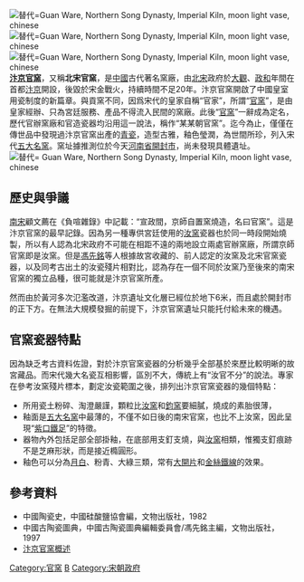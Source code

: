 [[File:官窯,_北宋,_月白釉,_Guan_Ware,_Northern_Song_Dynasty,_Imperial_Kiln,_moon_light_vase,_chinese_porcelain,_glaze,_Ceramics,_Pottery,_貫耳瓶,_21_cm_15.jpg|替代=Guan Ware, Northern Song Dynasty, Imperial Kiln, moon light vase, chinese]]
[[File:官窯,_北宋,_月白釉,_Guan_Ware,_Northern_Song_Dynasty,_Imperial_Kiln,_moon_light_vase,_chinese_porcelain,_glaze,_Ceramics,_Pottery,_貫耳瓶,_21_cm_05.jpg|替代=Guan Ware, Northern Song Dynasty, Imperial Kiln, moon light vase, chinese]]
[[File:官窯,_北宋,_月白釉,_Guan_Ware,_Northern_Song_Dynasty,_Imperial_Kiln,_moon_light_vase,_chinese_porcelain,_glaze,_Ceramics,_Pottery,_貫耳瓶,_21_cm_14.jpg|替代=Guan Ware, Northern Song Dynasty, Imperial Kiln, moon light vase, chinese]]
'''[[c:File:官窯,_北宋,_月白釉,_Guan_Ware,_Northern_Song_Dynasty,_Imperial_Kiln,_moon_light_vase,_chinese_porcelain,_glaze,_Ceramics,_Pottery,_貫耳瓶,_21_cm_15.jpg|汴京官窯]]'''，又稱'''北宋官窯'''，是[[中國|中國]]古代著名窯廠，由[[北宋|北宋]]政府於[[大觀|大觀]]、[[政和|政和]]年間在首都[[汴京|汴京]]開設，後毀於宋金戰火，持續時間不足20年。汴京官窯開啟了中國皇室用瓷制度的新篇章。與貢窯不同，因爲宋代的皇家自稱“官家”，所謂“[[官窯|官窯]]”，是由皇家經辦、只為宮廷服務、產品不得流入民間的窯廠。此後“[[:File:官窯,_北宋,_月白釉,_Guan_Ware,_Northern_Song_Dynasty,_Imperial_Kiln,_moon_light_vase,_chinese_porcelain,_glaze,_Ceramics,_Pottery,_貫耳瓶,_21_cm_15.jpg|官窯]]”一辭成為定名，歷代官辦窯廠和官造瓷器均沿用這一說法，稱作“某某朝官窯”。迄今為止，僅僅在傳世品中發現過汴京官窯出產的[[青瓷|青瓷]]，造型古雅，釉色瑩潤，為世間所珍，列入宋代[[五大名窯|五大名窯]]。窯址據推測位於今天[[河南省|河南省]][[開封市|開封市]]，尚未發現具體遺址。
[[File:官窯,_北宋,_月白釉,_Guan_Ware,_Northern_Song_Dynasty,_Imperial_Kiln,_moon_light_vase,_chinese_porcelain,_glaze,_Ceramics,_Pottery,_貫耳瓶,_21_cm_12.jpg|替代= Guan Ware, Northern Song Dynasty, Imperial Kiln, moon light vase, chinese]]

== 歷史與爭議 ==
[[南宋|南宋]]顧文薦在《負喧雜錄》中記載：“宣政間，京師自置窯燒造，名曰官窯”。這是汴京官窯的最早記錄。因為另一種專供宮廷使用的[[汝窯|汝窯]]瓷器也於同一時段開始燒製，所以有人認為北宋政府不可能在相距不遠的兩地設立兩處官辦窯廠，所謂京師官窯即是汝窯。但是[[馮先銘|馮先銘]]等人根據故宮收藏的、前人認定的汝窯及北宋官窯瓷器，以及同考古出土的汝瓷殘片相對比，認為存在一個不同於汝窯乃至後來的南宋官窯的獨立品種，很可能就是汴京官窯所產。

然而由於黃河多次氾濫改道，汴京遺址文化層已經位於地下6米，而且處於開封市的正下方。在無法大規模發掘的前提下，汴京官窯遺址只能托付給未來的機遇。

== 官窯瓷器特點 ==
因為缺乏考古資料佐證，對於汴京官窯瓷器的分析幾乎全部基於來歷比較明晰的故宮藏品。而宋代幾大名瓷互相影響，區別不大，傳統上有“汝官不分”的說法。專家在參考汝窯殘片標本，劃定汝瓷範圍之後，排列出汴京官窯瓷器的幾個特點：
* 所用瓷土粉碎、淘澄嚴謹，顆粒比[[汝窯|汝窯]]和[[鈞窯|鈞窯]]要細膩，燒成的素胎很薄，
* 釉面是[[五大名窯|五大名窯]]中最薄的，不僅不如日後的南宋官窯，也比不上汝窯，因此呈現“[[c:File:官窯,_北宋,_月白釉,_Guan_Ware,_Northern_Song_Dynasty,_Imperial_Kiln,_moon_light_vase,_chinese_porcelain,_glaze,_Ceramics,_Pottery,_貫耳瓶,_21_cm_12.jpg|紫口]][[c:File:官窯,_北宋,_月白釉,_Guan_Ware,_Northern_Song_Dynasty,_Imperial_Kiln,_moon_light_vase,_chinese_porcelain,_glaze,_Ceramics,_Pottery,_貫耳瓶,_21_cm_05.jpg|鐵足]]”的特徵。
* 器物內外包括足部全部掛釉，在底部用支釘支燒，與[[汝窯|汝窯]]相類，惟獨支釘痕跡不是芝麻形狀，而是接近橢圓形。
* 釉色可以分為[[c:File:官窯,_北宋,_月白釉,_Guan_Ware,_Northern_Song_Dynasty,_Imperial_Kiln,_moon_light_vase,_chinese_porcelain,_glaze,_Ceramics,_Pottery,_貫耳瓶,_21_cm_15.jpg|月白]]、粉青、大綠三類，常有[[c:File:官窯,_北宋,_月白釉,_Guan_Ware,_Northern_Song_Dynasty,_Imperial_Kiln,_moon_light_vase,_chinese_porcelain,_glaze,_Ceramics,_Pottery,_貫耳瓶,_21_cm_14.jpg|大開片]]和[[金絲鐵線|金絲鐵線]]的效果。

== 參考資料 ==
* 中國陶瓷史，中國硅酸鹽協會編，文物出版社，1982
* 中國古陶瓷圖典，中國古陶瓷圖典編輯委員會/馮先銘主編，文物出版社，1997
* [https://web.archive.org/web/20160304131247/http://www.gg-art.com/China/kiln/search_b.php?kilnid=1020 汴京官窯概述]

{{中国古代瓷窑}}
[[Category:官窯|Category:官窯]]
[[Category:河南古窑|B]]
[[Category:宋朝政府|Category:宋朝政府]]